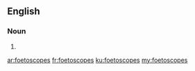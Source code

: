 ==English==

===Noun===
{{head|en|plural}}

# {{plural of|foetoscope|lang=en}}

[[ar:foetoscopes]]
[[fr:foetoscopes]]
[[ku:foetoscopes]]
[[my:foetoscopes]]